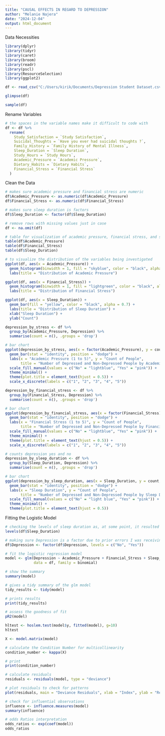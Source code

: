 ```yaml
---
title: "CAUSAL EFFECTS IN REGARD TO DEPRESSION"
author: "Melanie Najera"
date: "2024-12-04"
output: html_document
---
```

Data Necessities
```r
library(dplyr) 
library(tidyr)
library(caret) 
library(broom)
library(readr)
library(pscl)
library(ResourceSelection)  
library(ggplot2) 
```

```r
df <- read_csv("C:/Users/kirik/Documents/Depression Student Dataset.csv")
```
```r
glimpse(df)
```
```r
sample(df)
```
Rename Variables
```r
# the spaces in the variable names make it difficult to code with
df <- df %>% 
  rename(
    Study_Satisfaction = `Study Satisfaction`,
    Suicidal_Thoughts = `Have you ever had suicidal thoughts ?`,
    Family_History = `Family History of Mental Illness`,
    Sleep_Duration = `Sleep Duration`,
    Study_Hours = `Study Hours`,
    Academic_Pressure = `Academic Pressure`,
    Dietary_Habits = `Dietary Habits`,
    Financial_Stress = `Financial Stress`
  )
```
Clean the Data
```r
# makes sure academic pressure and financial stress are numeric
df$Academic_Pressure <- as.numeric(df$Academic_Pressure)
df$Financial_Stress <- as.numeric(df$Financial_Stress)

# makes sure sleep duration is factors
df$Sleep_Duration <- factor(df$Sleep_Duration)

# remove rows with missing values just in case
df <- na.omit(df)
```

```r
# table for visualization of academic pressure, financial stress, and sleep duration
table(df$Academic_Pressure) 
table(df$Financial_Stress)
table(df$Sleep_Duration)

# to visualize the distribution of the variables being investigated
ggplot(df, aes(x = Academic_Pressure)) + 
  geom_histogram(binwidth = 1, fill = "skyblue", color = "black", alpha = 0.7) +
  labs(title = "Distribution of Academic Pressure")

ggplot(df, aes(x = Financial_Stress)) + 
  geom_histogram(binwidth = 1, fill = "lightgreen", color = "black", alpha = 0.7) +
  labs(title = "Distribution of Financial Stress")

ggplot(df, aes(x = Sleep_Duration)) + 
  geom_bar(fill = "yellow", color = "black", alpha = 0.7) +
  labs(title = "Distribution of Sleep Duration") +
  xlab("Sleep Duration") + 
  ylab("Count")
```
```r
depression_by_stress <- df %>%
  group_by(Academic_Pressure, Depression) %>%
  summarise(count = n(), .groups = 'drop')

# bar chart
ggplot(depression_by_stress, aes(x = factor(Academic_Pressure), y = count, fill = Depression)) +
  geom_bar(stat = "identity", position = "dodge") +
  labs(x = "Academic Pressure (1 to 5)", y = "Count of People", 
       title = "Number of Depressed and Non-Depressed People by Academic Pressure Level") +
  scale_fill_manual(values = c("No" = "lightblue", "Yes" = "pink")) +
  theme_minimal() +
  theme(plot.title = element_text(hjust = 0.5)) +
  scale_x_discrete(labels = c("1", "2", "3", "4", "5"))
```
```r
depression_by_financial_stress <- df %>%
  group_by(Financial_Stress, Depression) %>%
  summarise(count = n(), .groups = 'drop')

# bar chart
ggplot(depression_by_financial_stress, aes(x = factor(Financial_Stress), y = count, fill = Depression)) +
  geom_bar(stat = "identity", position = "dodge") +
  labs(x = "Financial Stress (1 to 5)", y = "Count of People", 
       title = "Number of Depressed and Non-Depressed People by Financial Stress Level") +
  scale_fill_manual(values = c("No" = "lightblue", "Yes" = "pink")) +
  theme_minimal() +
  theme(plot.title = element_text(hjust = 0.5)) +
  scale_x_discrete(labels = c("1", "2", "3", "4", "5"))
```
```r
# counts depression yes and no
depression_by_sleep_duration <- df %>%
  group_by(Sleep_Duration, Depression) %>%
  summarise(count = n(), .groups = 'drop')

# bar chart
ggplot(depression_by_sleep_duration, aes(x = Sleep_Duration, y = count, fill = Depression)) +
  geom_bar(stat = "identity", position = "dodge") +
  labs(x = "Sleep Duration", y = "Count of People", 
       title = "Number of Depressed and Non-Depressed People by Sleep Duration") +
  scale_fill_manual(values = c("No" = "light blue", "Yes" = "pink")) +
  theme_minimal() +
  theme(plot.title = element_text(hjust = 0.5))
```

Fitting the Logistic Model
```r
# checking the levels of sleep duration as, at some point, it resulted in null
levels(df$Sleep_Duration)
```


```r
# making sure Depression is a factor due to prior errors I was receiving
df$Depression <- factor(df$Depression, levels = c("No", "Yes"))

# fit the logistic regression model
model <- glm(Depression ~ Academic_Pressure + Financial_Stress + Sleep_Duration,
             data = df, family = binomial)

# show the summary 
summary(model)
```
```r
# gives a tidy summary of the glm model
tidy_results <- tidy(model)

# prints results
print(tidy_results)
```

```r
# assess the goodness of fit
pR2(model)

hltest <- hoslem.test(model$y, fitted(model), g=10)
hltest

```

```r
X <- model.matrix(model)

# calculate the Condition Number for multicollinearity 
condition_number <- kappa(X)

# print
print(condition_number)
```

```r
# calculate residuals
residuals <- residuals(model, type = "deviance")

# plot residuals to check for patterns
plot(residuals, main = "Deviance Residuals", xlab = "Index", ylab = "Residuals")

# check for influential observations
influence <- influence.measures(model)
summary(influence)

```

```r
# odds Ratios interpretation 
odds_ratios <- exp(coef(model))
odds_ratios
```

